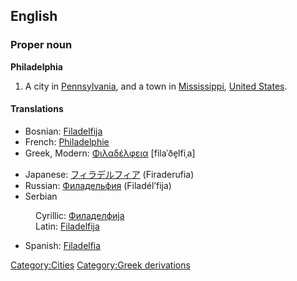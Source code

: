 ==English==
{{rfap}}
===Proper noun===
{{wikipedia}}
'''Philadelphia'''

# A city in [[Pennsylvania]], and a town in [[Mississippi]], [[United States]].

====Translations====
{{top}}
*Bosnian: [[Filadelfija#Bosnian|Filadelfija]] {{f}}
*French: [[Philadelphie]]
*Greek, Modern: [[Φιλαδέλφεια]] [filaˈðe̞lfiˌa]<!--move this content to the Greek page: (meaning: "brotherly love") {{f}}-->
{{mid}}
*Japanese: [[フィラデルフィア]] (Firaderufia)
*Russian: [[Филадельфия]] (Filadél’fija) {{f}}
*Serbian
:Cyrillic: [[Филаделфија#Serbian|Филаделфија]] {{f}}
:Latin: [[Filadelfija#Serbian|Filadelfija]] {{f}}
*Spanish: [[Filadelfia]] {{f}}
{{bottom}}

[[Category:Cities]]
[[Category:Greek derivations]]